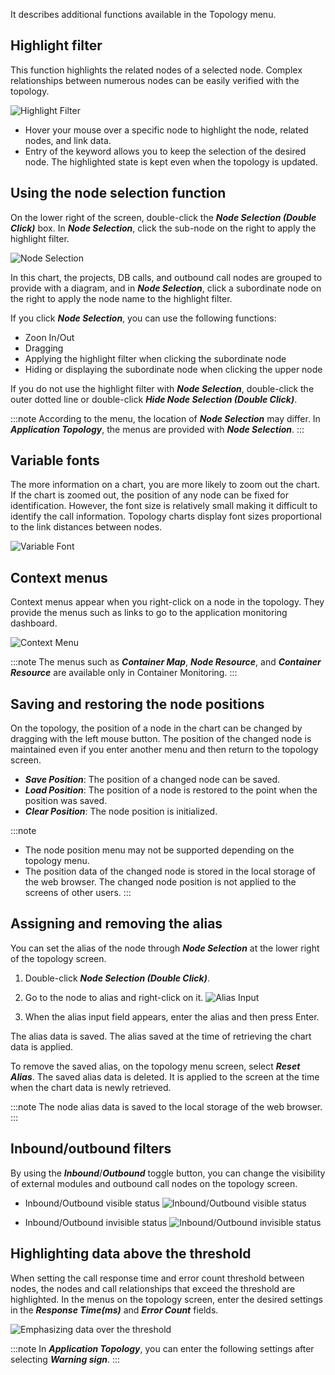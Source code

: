 It describes additional functions available in the Topology menu.

## Highlight filter

This function highlights the related nodes of a selected node. Complex relationships between numerous nodes can be easily verified with the topology.

![Highlight Filter](/img/topology-highlight.png)

-   Hover your mouse over a specific node to highlight the node, related nodes, and link data.
-   Entry of the keyword allows you to keep the selection of the desired node. The highlighted state is kept even when the topology is updated.

## Using the node selection function

On the lower right of the screen, double-click the **_Node Selection (Double Click)_** box. In **_Node Selection_**, click the sub-node on the right to apply the highlight filter.

![Node Selection](/img/topology-select-node.png)

In this chart, the projects, DB calls, and outbound call nodes are grouped to provide with a diagram, and in **_Node Selection_**, click a subordinate node on the right to apply the node name to the highlight filter.

If you click **_Node Selection_**, you can use the following functions:

-   Zoon In/Out
-   Dragging
-   Applying the highlight filter when clicking the subordinate node
-   Hiding or displaying the subordinate node when clicking the upper node

If you do not use the highlight filter with **_Node Selection_**, double-click the outer dotted line or double-click **_Hide Node Selection (Double Click)_**.

:::note
According to the menu, the location of **_Node Selection_** may differ. In **_Application Topology_**, the menus are provided with **_Node Selection_**.
:::

## Variable fonts

The more information on a chart, you are more likely to zoom out the chart. If the chart is zoomed out, the position of any node can be fixed for identification. However, the font size is relatively small making it difficult to identify the call information. Topology charts display font sizes proportional to the link distances between nodes.

![Variable Font](https://img.whatap.io/media/user_guide_application/topology/dynamic_font_size.png)

## Context menus

Context menus appear when you right-click on a node in the topology. They provide the menus such as links to go to the application monitoring dashboard.

![Context Menu](https://img.whatap.io/media/user_guide_application/topology/context_menu.png)

:::note
The menus such as **_Container Map_**, **_Node Resource_**, and **_Container Resource_** are available only in Container Monitoring.
:::

## Saving and restoring the node positions

On the topology, the position of a node in the chart can be changed by dragging with the left mouse button. The position of the changed node is maintained even if you enter another menu and then return to the topology screen.

-   **_Save Position_**: The position of a changed node can be saved.
-   **_Load Position_**: The position of a node is restored to the point when the position was saved.
-   **_Clear Position_**: The node position is initialized.

:::note

-   The node position menu may not be supported depending on the topology menu.
-   The position data of the changed node is stored in the local storage of the web browser. The changed node position is not applied to the screens of other users.
:::

## Assigning and removing the alias

You can set the alias of the node through **_Node Selection_** at the lower right of the topology screen.

1.  Double-click **_Node Selection (Double Click)_**.

2.  Go to the node to alias and right-click on it.
    ![Alias Input](/img/node-custom-name.png)

3.  When the alias input field appears, enter the alias and then press Enter.

The alias data is saved. The alias saved at the time of retrieving the chart data is applied.

To remove the saved alias, on the topology menu screen, select **_Reset Alias_**. The saved alias data is deleted. It is applied to the screen at the time when the chart data is newly retrieved.

:::note
The node alias data is saved to the local storage of the web browser.
:::

## Inbound/outbound filters

By using the **_Inbound_**/**_Outbound_** toggle button, you can change the visibility of external modules and outbound call nodes on the topology screen.

-   Inbound/Outbound visible status
    ![Inbound/Outbound visible status](https://img.whatap.io/media/user_guide_application/topology/inbound_outbound_displayed.png)

-   Inbound/Outbound invisible status
    ![Inbound/Outbound invisible status](https://img.whatap.io/media/user_guide_application/topology/inbound_outbound_hidden.png)

## Highlighting data above the threshold

When setting the call response time and error count threshold between nodes, the nodes and call relationships that exceed the threshold are highlighted. In the menus on the topology screen, enter the desired settings in the **_Response Time(ms)_** and **_Error Count_** fields.

![Emphasizing data over the threshold](https://img.whatap.io/media/user_guide_application/topology/threshold_emphasized.png)

:::note
In **_Application Topology_**, you can enter the following settings after selecting **_Warning sign_**.
:::
